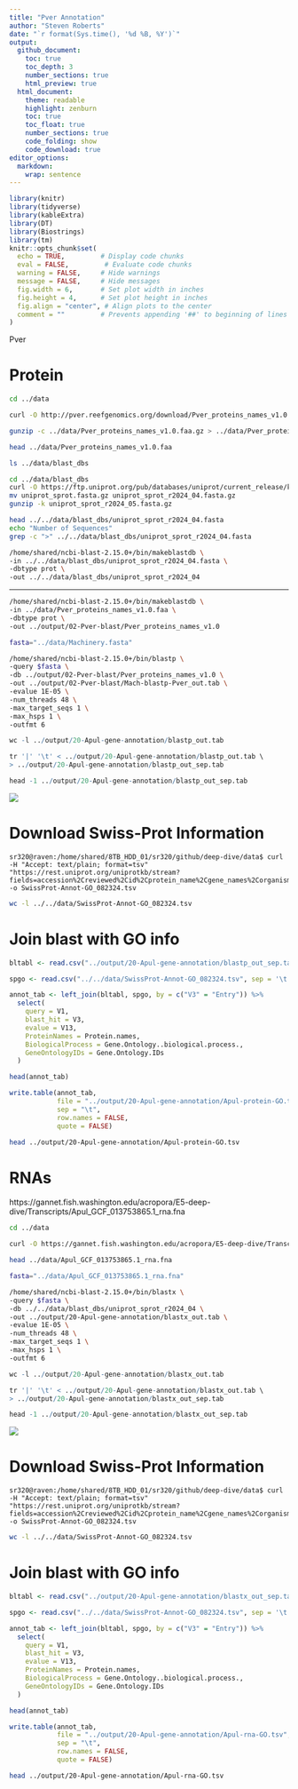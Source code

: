 ```yaml
---
title: "Pver Annotation"
author: "Steven Roberts"
date: "`r format(Sys.time(), '%d %B, %Y')`"  
output: 
  github_document:
    toc: true
    toc_depth: 3
    number_sections: true
    html_preview: true
  html_document:
    theme: readable
    highlight: zenburn
    toc: true
    toc_float: true
    number_sections: true
    code_folding: show
    code_download: true
editor_options: 
  markdown: 
    wrap: sentence
---
```


```r
library(knitr)
library(tidyverse)
library(kableExtra)
library(DT)
library(Biostrings)
library(tm)
knitr::opts_chunk$set(
  echo = TRUE,         # Display code chunks
  eval = FALSE,         # Evaluate code chunks
  warning = FALSE,     # Hide warnings
  message = FALSE,     # Hide messages
  fig.width = 6,       # Set plot width in inches
  fig.height = 4,      # Set plot height in inches
  fig.align = "center", # Align plots to the center
  comment = ""         # Prevents appending '##' to beginning of lines in code output
)
```


Pver

# Protein

```bash
cd ../data

curl -O http://pver.reefgenomics.org/download/Pver_proteins_names_v1.0.faa.gz
```



```bash
gunzip -c ../data/Pver_proteins_names_v1.0.faa.gz > ../data/Pver_proteins_names_v1.0.faa
```

```bash
head ../data/Pver_proteins_names_v1.0.faa
```

```bash
ls ../data/blast_dbs
```


```bash
cd ../data/blast_dbs
curl -O https://ftp.uniprot.org/pub/databases/uniprot/current_release/knowledgebase/complete/uniprot_sprot.fasta.gz
mv uniprot_sprot.fasta.gz uniprot_sprot_r2024_04.fasta.gz
gunzip -k uniprot_sprot_r2024_05.fasta.gz
```

```bash
head ../../data/blast_dbs/uniprot_sprot_r2024_04.fasta
echo "Number of Sequences"
grep -c ">" ../../data/blast_dbs/uniprot_sprot_r2024_04.fasta
```

```bash
/home/shared/ncbi-blast-2.15.0+/bin/makeblastdb \
-in ../../data/blast_dbs/uniprot_sprot_r2024_04.fasta \
-dbtype prot \
-out ../../data/blast_dbs/uniprot_sprot_r2024_04
```



---

```bash
/home/shared/ncbi-blast-2.15.0+/bin/makeblastdb \
-in ../data/Pver_proteins_names_v1.0.faa \
-dbtype prot \
-out ../output/02-Pver-blast/Pver_proteins_names_v1.0
```







```bash
fasta="../data/Machinery.fasta"

/home/shared/ncbi-blast-2.15.0+/bin/blastp \
-query $fasta \
-db ../output/02-Pver-blast/Pver_proteins_names_v1.0 \
-out ../output/02-Pver-blast/Mach-blastp-Pver_out.tab \
-evalue 1E-05 \
-num_threads 48 \
-max_target_seqs 1 \
-max_hsps 1 \
-outfmt 6
```

```r
wc -l ../output/20-Apul-gene-annotation/blastp_out.tab
```


```r
tr '|' '\t' < ../output/20-Apul-gene-annotation/blastp_out.tab \
> ../output/20-Apul-gene-annotation/blastp_out_sep.tab

head -1 ../output/20-Apul-gene-annotation/blastp_out_sep.tab
```



![](http://gannet.fish.washington.edu/seashell/snaps/Monosnap__in_UniProtKB_search_571864__UniProt_2024-08-23_16-18-03.png)


# **Download Swiss-Prot Information**

```
sr320@raven:/home/shared/8TB_HDD_01/sr320/github/deep-dive/data$ curl -H "Accept: text/plain; format=tsv" "https://rest.uniprot.org/uniprotkb/stream?fields=accession%2Creviewed%2Cid%2Cprotein_name%2Cgene_names%2Corganism_name%2Clength%2Cgo_p%2Cgo_c%2Cgo%2Cgo_f%2Cgo_id&format=tsv&query=%28*%29+AND+%28reviewed%3Atrue%29" -o SwissProt-Annot-GO_082324.tsv
```

```bash
wc -l ../../data/SwissProt-Annot-GO_082324.tsv 
```




# **Join blast with GO info**

```r
bltabl <- read.csv("../output/20-Apul-gene-annotation/blastp_out_sep.tab", sep = '\t', header = FALSE)

spgo <- read.csv("../../data/SwissProt-Annot-GO_082324.tsv", sep = '\t', header = TRUE)
```

```r
annot_tab <- left_join(bltabl, spgo, by = c("V3" = "Entry")) %>%
  select(
    query = V1,
    blast_hit = V3,
    evalue = V13,
    ProteinNames = Protein.names,
    BiologicalProcess = Gene.Ontology..biological.process.,
    GeneOntologyIDs = Gene.Ontology.IDs
  )
```

```r
head(annot_tab)
```
```r
write.table(annot_tab, 
            file = "../output/20-Apul-gene-annotation/Apul-protein-GO.tsv", 
            sep = "\t", 
            row.names = FALSE, 
            quote = FALSE)
```

```bash
head ../output/20-Apul-gene-annotation/Apul-protein-GO.tsv

```

# RNAs

https://gannet.fish.washington.edu/acropora/E5-deep-dive/Transcripts/Apul_GCF_013753865.1_rna.fna


```bash
cd ../data

curl -O https://gannet.fish.washington.edu/acropora/E5-deep-dive/Transcripts/Apul_GCF_013753865.1_rna.fna
```


```bash
head ../data/Apul_GCF_013753865.1_rna.fna
```


```bash
fasta="../data/Apul_GCF_013753865.1_rna.fna"

/home/shared/ncbi-blast-2.15.0+/bin/blastx \
-query $fasta \
-db ../../data/blast_dbs/uniprot_sprot_r2024_04 \
-out ../output/20-Apul-gene-annotation/blastx_out.tab \
-evalue 1E-05 \
-num_threads 48 \
-max_target_seqs 1 \
-max_hsps 1 \
-outfmt 6
```




```r
wc -l ../output/20-Apul-gene-annotation/blastx_out.tab
```


```r
tr '|' '\t' < ../output/20-Apul-gene-annotation/blastx_out.tab \
> ../output/20-Apul-gene-annotation/blastx_out_sep.tab

head -1 ../output/20-Apul-gene-annotation/blastx_out_sep.tab
```



![](http://gannet.fish.washington.edu/seashell/snaps/Monosnap__in_UniProtKB_search_571864__UniProt_2024-08-23_16-18-03.png)


# **Download Swiss-Prot Information**

```
sr320@raven:/home/shared/8TB_HDD_01/sr320/github/deep-dive/data$ curl -H "Accept: text/plain; format=tsv" "https://rest.uniprot.org/uniprotkb/stream?fields=accession%2Creviewed%2Cid%2Cprotein_name%2Cgene_names%2Corganism_name%2Clength%2Cgo_p%2Cgo_c%2Cgo%2Cgo_f%2Cgo_id&format=tsv&query=%28*%29+AND+%28reviewed%3Atrue%29" -o SwissProt-Annot-GO_082324.tsv
```

```bash
wc -l ../../data/SwissProt-Annot-GO_082324.tsv 
```




# **Join blast with GO info**

```r
bltabl <- read.csv("../output/20-Apul-gene-annotation/blastx_out_sep.tab", sep = '\t', header = FALSE)

spgo <- read.csv("../../data/SwissProt-Annot-GO_082324.tsv", sep = '\t', header = TRUE)
```

```r
annot_tab <- left_join(bltabl, spgo, by = c("V3" = "Entry")) %>%
  select(
    query = V1,
    blast_hit = V3,
    evalue = V13,
    ProteinNames = Protein.names,
    BiologicalProcess = Gene.Ontology..biological.process.,
    GeneOntologyIDs = Gene.Ontology.IDs
  )
```

```r
head(annot_tab)
```
```r
write.table(annot_tab, 
            file = "../output/20-Apul-gene-annotation/Apul-rna-GO.tsv", 
            sep = "\t", 
            row.names = FALSE, 
            quote = FALSE)
```

```bash
head ../output/20-Apul-gene-annotation/Apul-rna-GO.tsv

```